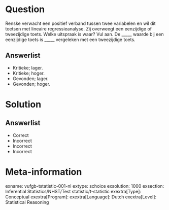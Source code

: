 Question
========

Renske verwacht een positief verband tussen twee variabelen en wil dit toetsen met lineaire regressieanalyse. Zij overweegt een eenzijdige of tweezijdige toets. Welke uitspraak is waar? Vul aan. De _____ waarde bij een eenzijdige toets is _____ vergeleken met een tweezijdige toets.

  
Answerlist
----------
* Kritieke; lager.
* Kritieke; hoger.
* Gevonden; lager.
* Gevonden; hoger.

Solution
========

Answerlist
----------
* Correct
* Incorrect
* Incorrect
* Incorrect

Meta-information
================
exname: vufgb-tstatistic-001-nl
extype: schoice
exsolution: 1000
exsection: Inferential Statistics/NHST/Test statistic/t-statistic
exextra[Type]: Conceptual
exextra[Program]: 
exextra[Language]: Dutch
exextra[Level]: Statistical Reasoning